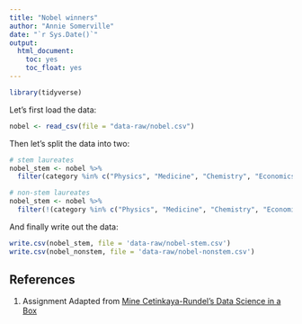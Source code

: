 ```yaml
---
title: "Nobel winners"
author: "Annie Somerville"
date: "`r Sys.Date()`"
output: 
  html_document: 
    toc: yes
    toc_float: yes
---
```


```r
library(tidyverse)
```

Let's first load the data:

```r
nobel <- read_csv(file = "data-raw/nobel.csv")
```

Then let's split the data into two:

```r
# stem laureates
nobel_stem <- nobel %>%
  filter(category %in% c("Physics", "Medicine", "Chemistry", "Economics"))
```

```r
# non-stem laureates
nobel_stem <- nobel %>%
  filter(!(category %in% c("Physics", "Medicine", "Chemistry", "Economics")))
```

And finally write out the data:

```r
write.csv(nobel_stem, file = 'data-raw/nobel-stem.csv')
write.csv(nobel_nonstem, file = 'data-raw/nobel-nonstem.csv')
```

## References {#references}
1. Assignment Adapted from [Mine Cetinkaya-Rundel's Data Science in a Box](https://github.com/rstudio-education/datascience-box)